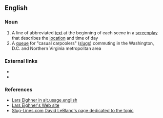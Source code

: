 ==English==

===Noun===
{{en-noun|head=[[slug]] [[line]]}}

{{examples-right|examples=·EXT. BRIDGE NIGHT (an exterior location, on a bridge at night)|sense=abbreviated text}}
# A line of abbreviated [[text]] at the beginning of each scene in a [[screenplay]] that describes the [[location]] and time of day
# A [[queue]] for "casual carpoolers" ([[slug#Noun|slugs]]) commuting in the Washington, D.C. and Northern Virginia metropolitan area

===External links===
* {{pedialite|screenplay slug line}}
* {{pedialite|Slugging}}

===References===
* [http://groups.google.com/group/alt.usage.english/msg/2b99238b65ca0ab3 Lars Eighner in alt.usage.english]
* [http://www.larseighner.com/workshop/faq/qa010500.html Lars Eighner's Web site]
* [http://www.slug-lines.com/ Slug-Lines.com,David LeBlanc's page dedicated to the topic]